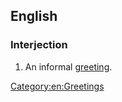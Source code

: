 ==English==

===Interjection===
{{en-interj}}

# An informal [[greeting]].

[[Category:en:Greetings]]